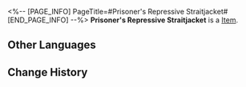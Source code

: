<%-- [PAGE_INFO]
PageTitle=#Prisoner's Repressive Straitjacket#
[END_PAGE_INFO] --%>
{{Item Infobox
|id          = 41163
|image       = Item Prisoner's Repressive Straitjacket.png
|type        = 
|invCategory = Relics
|rarity      = 3
|effect      = 
|description = A prisoner's garment that restrains dangerous criminals. Its reversed-joint design confines the prisoner's body.
|source1     = [[Cavern of Corrosion: Fyxestroll Garden]]
}}
'''Prisoner's Repressive Straitjacket''' is a [[Item]].

==Other Languages==
{{Other Languages
|en   = Prisoner's Repressive Straitjacket
|zhs  = 系囚的幽闭缚束
|zht  = 繫囚的幽閉縛束
|ja   = 囚人の幽閉拘束衣
|ko   = 죄수의 유폐 포박
|es   = Sujeciones selladas del prisionero
|fr   = Camisole de prisonnier
|ru   = Тугие путы пленника
|th   = Prisoner's Repressive Straitjacket
|vi   = Dây Trói Tù Nhân
|de   = Versiegelte Fesseln der Gefangenen
|id   = Prisoner's Repressive Straitjacket
|pt   = Camisa de Força Repressora do Prisioneiro
}}

==Change History==
{{Change History|2.0}}
